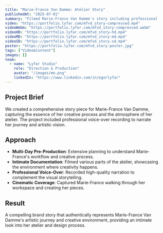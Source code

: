 ```yaml
---
title: "Marie-France Van Damme: Atelier Story"
publishedAt: "2025-07-01"
summary: "Filmed Marie-France Van Damme's story including professional voice-over, capturing her creative process in her atelier."
video: "https://portfolio.lyfar.com/mfvd_story-compressed.mp4"
videoWebm: "https://portfolio.lyfar.com/mfvd_story-compressed.webm"
videoHD: "https://portfolio.lyfar.com/mfvd_story-hd.mp4"
videoMD: "https://portfolio.lyfar.com/mfvd_story-md.mp4"
videoSD: "https://portfolio.lyfar.com/mfvd_story-sd.mp4"
poster: "https://portfolio.lyfar.com/mfvd_story-poster.jpg"
tags: ["Video&Content"]
images: []
team:
  - name: "Lyfar Studio"
    role: "Direction & Production"
    avatar: "/images/me.png"
    linkedIn: "https://www.linkedin.com/in/egorlyfar"
---
```


## Project Brief

We created a comprehensive story piece for Marie-France Van Damme, capturing the essence of her creative process and the atmosphere of her atelier. The project included professional voice-over recording to narrate her journey and artistic vision.

## Approach

- **Multi-Day Pre-Production**: Extensive planning to understand Marie-France's workflow and creative process.
- **Intimate Documentation**: Filmed various parts of the atelier, showcasing the environment where creativity happens.
- **Professional Voice-Over**: Recorded high-quality narration to complement the visual storytelling.
- **Cinematic Coverage**: Captured Marie-France walking through her workspace and creating her pieces.

## Result

A compelling brand story that authentically represents Marie-France Van Damme's artistic journey and creative environment, providing an intimate look into her atelier and design process. 